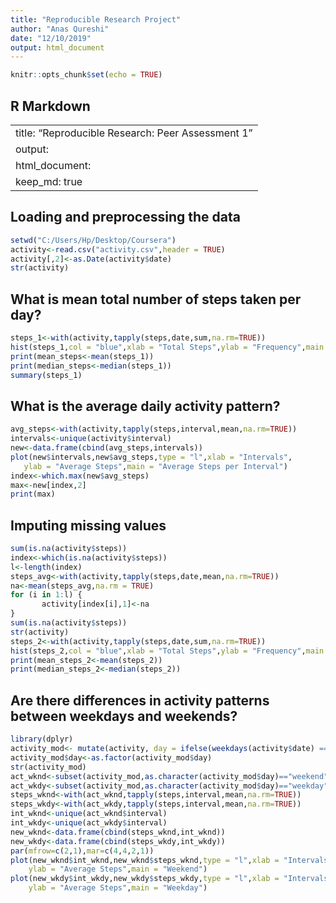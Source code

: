 ---
title: "Reproducible Research Project"
author: "Anas Qureshi"
date: "12/10/2019"
output: html_document
---

```{r setup, include=FALSE}
knitr::opts_chunk$set(echo = TRUE)
```

## R Markdown

---
title: "Reproducible Research: Peer Assessment 1"
output: 
  html_document:
    keep_md: true
---


## Loading and preprocessing the data
 ```{r}
 setwd("C:/Users/Hp/Desktop/Coursera")
 activity<-read.csv("activity.csv",header = TRUE)
 activity[,2]<-as.Date(activity$date)
 str(activity)
 ```
## What is mean total number of steps taken per day?
 ```{r}
 steps_1<-with(activity,tapply(steps,date,sum,na.rm=TRUE))
 hist(steps_1,col = "blue",xlab = "Total Steps",ylab = "Frequency",main = "Total Number  of Steps per Day")
 print(mean_steps<-mean(steps_1))
 print(median_steps<-median(steps_1))
 summary(steps_1)
 ```
## What is the average daily activity pattern?
  ```{r}
 avg_steps<-with(activity,tapply(steps,interval,mean,na.rm=TRUE))
 intervals<-unique(activity$interval)
 new<-data.frame(cbind(avg_steps,intervals))
 plot(new$intervals,new$avg_steps,type = "l",xlab = "Intervals",
     ylab = "Average Steps",main = "Average Steps per Interval")
 index<-which.max(new$avg_steps)
 max<-new[index,2]     
 print(max)
 ```
## Imputing missing values
 ```{r}
 sum(is.na(activity$steps))
 index<-which(is.na(activity$steps))
 l<-length(index)
 steps_avg<-with(activity,tapply(steps,date,mean,na.rm=TRUE))
 na<-mean(steps_avg,na.rm = TRUE)
 for (i in 1:l) {
        activity[index[i],1]<-na
 }
 sum(is.na(activity$steps))
 str(activity)
 steps_2<-with(activity,tapply(steps,date,sum,na.rm=TRUE))
 hist(steps_2,col = "blue",xlab = "Total Steps",ylab = "Frequency",main = "Total Number  of Steps per Day")
 print(mean_steps_2<-mean(steps_2))
 print(median_steps_2<-median(steps_2))
 ```
## Are there differences in activity patterns between weekdays and weekends?
 ```{r}
 library(dplyr)
 activity_mod<- mutate(activity, day = ifelse(weekdays(activity$date) == "Saturday" |    weekdays(activity$date) == "Sunday", "weekend", "weekday"))
 activity_mod$day<-as.factor(activity_mod$day)
 str(activity_mod)
 act_wknd<-subset(activity_mod,as.character(activity_mod$day)=="weekend")
 act_wkdy<-subset(activity_mod,as.character(activity_mod$day)=="weekday")
 steps_wknd<-with(act_wknd,tapply(steps,interval,mean,na.rm=TRUE))
 steps_wkdy<-with(act_wkdy,tapply(steps,interval,mean,na.rm=TRUE))
 int_wknd<-unique(act_wknd$interval)
 int_wkdy<-unique(act_wkdy$interval)
 new_wknd<-data.frame(cbind(steps_wknd,int_wknd))
 new_wkdy<-data.frame(cbind(steps_wkdy,int_wkdy))
 par(mfrow=c(2,1),mar=c(4,4,2,1))
 plot(new_wknd$int_wknd,new_wknd$steps_wknd,type = "l",xlab = "Intervals",
     ylab = "Average Steps",main = "Weekend")
 plot(new_wkdy$int_wkdy,new_wkdy$steps_wkdy,type = "l",xlab = "Intervals",
     ylab = "Average Steps",main = "Weekday")
  ```   